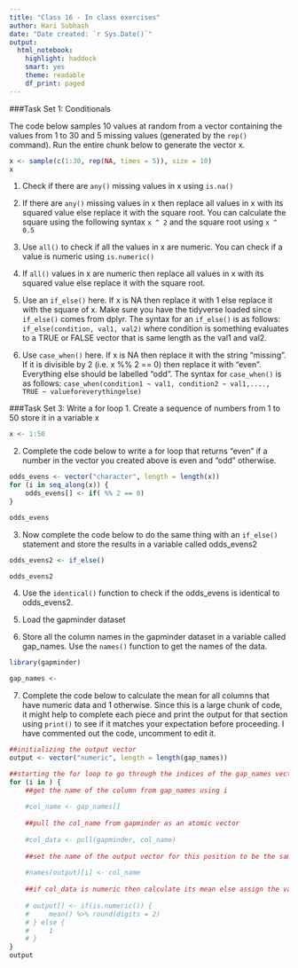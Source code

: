 ```yaml
---
title: "Class 16 - In class exercises"
author: Hari Subhash
date: "Date created: `r Sys.Date()`"
output:
  html_notebook:
    highlight: haddock
    smart: yes
    theme: readable
    df_print: paged
---
```


###Task Set 1: Conditionals

The code below samples 10 values at random from a vector containing the values from 1 to 30 and 5 missing values (generated by the `rep()` command). Run the entire chunk below to generate the vector x.

```r
x <- sample(c(1:30, rep(NA, times = 5)), size = 10)
x
```

1. Check if there are `any()` missing values in x using `is.na()`

2. If there are `any()` missing values in x then replace all values in x with its squared value else replace it with the square root. You can calculate the square using the following syntax `x ^ 2` and the square root using `x ^ 0.5`

3. Use `all()` to check if all the values in x are numeric. You can check if a value is numeric using `is.numeric()`

4. If `all()` values in x are numeric then replace all values in x with its squared value else replace it with the square root.

5. Use an `if_else()` here. If x is NA then replace it with 1 else replace it with the square of x. Make sure you have the tidyverse loaded since `if_else()` comes from dplyr. The syntax for an `if_else()` is as follows: `if_else(condition, val1, val2)` where condition is something evaluates to a TRUE or FALSE vector that is same length as the val1 and val2.

6. Use `case_when()` here. If x is NA then replace it with the string "missing". If it is divisible by 2 (i.e. x %% 2 == 0) then replace it with "even". Everything else should be labelled "odd". The syntax for `case_when()` is as follows: `case_when(condition1 ~ val1, condition2 ~ val1,...., TRUE ~ valueforeverythingelse)`


###Task Set 3: Write a for loop
1. Create a sequence of numbers from 1 to 50 store it in a variable x
```r
x <- 1:50
```


2. Complete the code below to write a for loop that returns "even" if a number in the vector you created above is even and "odd" otherwise.
```r
odds_evens <- vector("character", length = length(x))
for (i in seq_along(x)) {
    odds_evens[] <- if( %% 2 == 0)
}

odds_evens
```

3. Now complete the code below to do the same thing with an `if_else()` statement and store the results in a variable called odds_evens2

```r
odds_evens2 <- if_else()

odds_evens2
```

4. Use the `identical()` function to check if the odds_evens is identical to odds_evens2.

5. Load the gapminder dataset

6. Store all the column names in the gapminder dataset in a variable called gap_names. Use the `names()` function to get the names of the data.

```r
library(gapminder)

gap_names <- 
```

7. Complete the code below to calculate the mean for all columns that have numeric data and 1 otherwise. Since this is a large chunk of code, it might help to complete each piece and print the output for that section using `print()` to see if it matches your expectation before proceeding. I have commented out the code, uncomment to edit it.
```r
##initializing the output vector
output <- vector("numeric", length = length(gap_names))

##starting the for loop to go through the indices of the gap_names vector (use seq_along() for this). Try printing out seq_along(gap_names) to see how that looks. See the syntax for the previous question on for loops for further hints.
for (i in ) {
    ##get the name of the column from gap_names using i
    
    #col_name <- gap_names[]
    
    ##pull the col_name from gapminder as an atomic vector
    
    #col_data <- pull(gapminder, col_name)
    
    ##set the name of the output vector for this position to be the same as col_name
    
    #names(output)[i] <- col_name
    
    ##if col_data is numeric then calculate its mean else assign the value 1. Store the result in ith position of the output
    
    # output[] <- if(is.numeric()) {
    #     mean() %>% round(digits = 2)
    # } else {
    #     1
    # }
}
output
```



